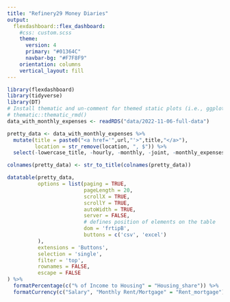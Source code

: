 ```yaml
---
title: "Refinery29 Money Diaries"
output: 
  flexdashboard::flex_dashboard:
    #css: custom.scss
    theme: 
      version: 4
      primary: "#01364C"
      navbar-bg: "#F7F8F9"
    orientation: columns
    vertical_layout: fill
---
```


```r
library(flexdashboard)
library(tidyverse)
library(DT)
# Install thematic and un-comment for themed static plots (i.e., ggplot2)
# thematic::thematic_rmd()
data_with_monthly_expenses <- readRDS("data/2022-11-06-full-data")
```

```r
pretty_data <- data_with_monthly_expenses %>%
  mutate(title = paste0("<a href='",url,"'>",title,"</a>"),
         location = str_remove(location, ", $")) %>%
  select(-lowercase_title, -hourly, -monthly, -joint, -monthly_expenses, -url) 

colnames(pretty_data) <- str_to_title(colnames(pretty_data))
```

```r
datatable(pretty_data,
          options = list(paging = TRUE,    
                         pageLength = 20, 
                         scrollX = TRUE,   
                         scrollY = TRUE,  
                         autoWidth = TRUE,
                         server = FALSE,  
                         # defines position of elements on the table
                         dom = 'frtipB',
                         buttons = c('csv', 'excel')
          ),
          extensions = 'Buttons',
          selection = 'single', 
          filter = 'top',           
          rownames = FALSE,
          escape = FALSE
) %>%
  formatPercentage(c("% of Income to Housing" = "Housing_share")) %>%
  formatCurrency(c("Salary", "Monthly Rent/Mortgage" = "Rent_mortgage"), digits = 0)
```

